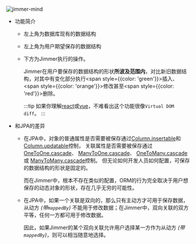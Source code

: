
![jimmer-mind](@site/static/img/save.png)

-   功能简介

    -   左上角为数据库现有的数据结构

    -   左上角为用户期望保存的数据结构

    -   下方为Jimmer执行的操作。

        Jimmer在用户要保存的数据结构的形状**所波及范围内**，对比新旧数据结构，对其中有变化部分执行<span style={{color: 'green'}}>插入</span>、<span style={{color: 'orange'}}>修改</span>甚至<span style={{color: 'red'}}>删除</span>。

        :::tip
        如果你理解[react](https://react.dev/)或[vue](https://vuejs.org/)，不难看出这个功能很像`Virtual DOM diff`。
        :::

-   和JPA的差异

    -   在JPA中，对象的普通属性是否需要被保存通过[Column.insertable](https://docs.oracle.com/javaee/7/api/javax/persistence/Column.html#insertable--)和
        [Column.updatable](https://docs.oracle.com/javaee/7/api/javax/persistence/Column.html#updatable--)控制，
        关联属性是否需要被保存通过[OneToOne.cascade](https://docs.oracle.com/javaee/7/api/javax/persistence/OneToOne.html#cascade--)、
        [ManyToOne.cascade](https://docs.oracle.com/javaee/7/api/javax/persistence/ManyToOne.html#cascade--)、
        [OneToMany.cascade](https://docs.oracle.com/javaee/7/api/javax/persistence/OneToMany.html#cascade--)或
        [ManyToMany.cascade](https://docs.oracle.com/javaee/7/api/javax/persistence/ManyToMany.html#cascade--)控制。
        但无论如何开发人员如何配置，可保存的数据结构的形状是固定的。
        
        而在Jimmer中，根本不存在类似的配置，ORM的行为完全取决于用户想保存的动态对象的形状，存在几乎无穷的可能性。

    -   在JPA中，如果一个关联是双向的，那么只有主动方才可用于保存数据，从动方 *(带`mappedBy`)* 不能用于修改数据；在Jimmer中，双向关联的双方平等，任何一方都可用于修改数据。

        因此，如果Jimmer的某个双向关联允许用户选择某一方作为从动方 *(带`mappedBy`)*，则可以相当随意地选择。

